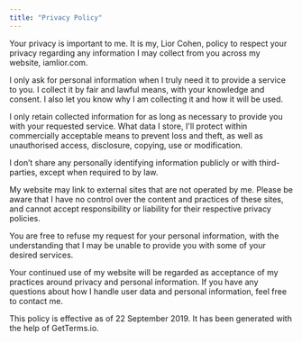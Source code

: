 ```yaml
---
title: "Privacy Policy"
---
```


Your privacy is important to me. It is my, Lior Cohen, policy to respect your privacy regarding any information I may collect from you across my website, iamlior.com.

I only ask for personal information when I truly need it to provide a service to you. I collect it by fair and lawful means, with your knowledge and consent. I also let you know why I am collecting it and how it will be used.

I only retain collected information for as long as necessary to provide you with your requested service. What data I store, I'll protect within commercially acceptable means to prevent loss and theft, as well as unauthorised access, disclosure, copying, use or modification.

I don’t share any personally identifying information publicly or with third-parties, except when required to by law.

My website may link to external sites that are not operated by me. Please be aware that I have no control over the content and practices of these sites, and cannot accept responsibility or liability for their respective privacy policies.

You are free to refuse my request for your personal information, with the understanding that I may be unable to provide you with some of your desired services.

Your continued use of my website will be regarded as acceptance of my practices around privacy and personal information. If you have any questions about how I handle user data and personal information, feel free to contact me.

This policy is effective as of 22 September 2019. It has been generated with the help of GetTerms.io.
